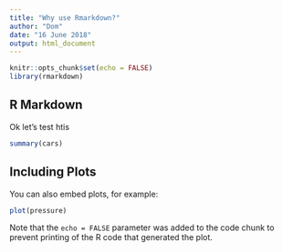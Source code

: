 ```yaml
---
title: "Why use Rmarkdown?"
author: "Dom"
date: "16 June 2018"
output: html_document
---
```


```r
knitr::opts_chunk$set(echo = FALSE)
library(rmarkdown)
```

## R Markdown

Ok let's test htis

```r
summary(cars)
```

## Including Plots

You can also embed plots, for example:

```r
plot(pressure)
```

Note that the `echo = FALSE` parameter was added to the code chunk to prevent printing of the R code that generated the plot.
